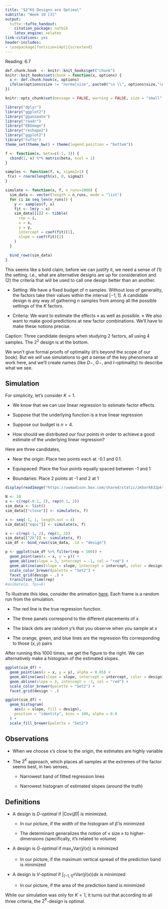 ```yaml
---
title: "$2^K$ Designs are Optimal"
subtitle: "Week 10 [3]"
output:
  tufte::tufte_handout:
    citation_package: natbib
    latex_engine: xelatex
link-citations: yes
header-includes:
- \usepackage[fontsize=14pt]{scrextend}
---
```


Reading: 6.7

```r
def.chunk.hook  <- knitr::knit_hooks$get("chunk")
knitr::knit_hooks$set(chunk = function(x, options) {
  x <- def.chunk.hook(x, options)
  ifelse(options$size != "normalsize", paste0("\n \\", options$size,"\n\n", x, "\n\n \\normalsize"), x)
})

knitr::opts_chunk$set(message = FALSE, warning = FALSE, size = "small", echo = FALSE, fig.margin = TRUE, fig.height = 5)
```

```r
library("dplyr")
library("ggplot2")
library("gganimate")
library("readr")
library("EBImage")
library("reshape2")
library("ggplot2")
library("tufte")
theme_set(theme_bw() + theme(legend.position = "bottom"))
```
```r
f <- function(x, beta=c(-1, 3)) {
  cbind(1, x) %*% matrix(beta, ncol = 1)
}

samples <- function(f, x, sigma2=1) {
 f(x) + rnorm(length(x), 0, sigma2)
}

simulate <- function(x, f, n_runs=1000) {
  sim_data <- vector(length = n_runs, mode = "list")
  for (i in seq_len(n_runs)) {
    y <- samples(f, x)
    fit <- lm(y ~ x)
    sim_data[[i]] <- tibble(
      rep = i,
      x = x,
      y = y,
      intercept = coef(fit)[1],
      slope = coef(fit)[2]
    )
  }
  
  bind_rows(sim_data)
}
```

This seems like a bold claim, before we can justify it, we need a sense of (1) the setting, i.e., what are alternative designs are up for consideration and (2) the criteria that will be used to call one design better than an another.

* Setting: We have a fixed budget of $n$ samples. Without loss of generality, the factors take their values within the interval $\left[-1, 1\right]$. A candidate design is any way of gathering $n$ samples from among all the possible settings of the $K$ factors.

* Criteria: We want to estimate the effects « as well as possible. » We also want to make good predictions at new factor combinations. We’ll have to make these notions precise.

Caption: Three candidate designs when studying 2 factors, all using 4 samples. The $2^2$ design is at the bottom.

We won’t give formal proofs of optimality (it’s beyond the scope of our book).
But we *will* use simulations to get a sense of the key phenomena at work here,
and we’ll create names (like $D-$, $G-$, and $I$-optimality) to describe what we see.

## Simulation

For simplicity, let’s consider $K = 1$. 

* We know that we can use linear regression to estimate factor effects.

* Suppose that the underlying function is a true linear regression

* Suppose our budget is $n = 4$.

* How should we distributed our four points in order to achieve a good estimate of the underlying linear regression?

Here are three candidates,

* Near the origin: Place two points each at -0.1 and 0.1.

* Equispaced: Place the four points equally spaced between -1 and 1

* Boundaries: Place 2 points at -1 and 2 at 1
```r
display(readImage("https://uwmadison.box.com/shared/static/zm5ork632pktbbryzvs4ex6fbvd78z72.png"))
```

```r
N <- 10
x <- c(rep(-0.1, 2), rep(0.1, 2))
sim_data <- list()
sim_data[["close"]] <- simulate(x, f)

x <- seq(-1, 1, length.out = 4)
sim_data[["equi"]] <- simulate(x, f)

x <- c(rep(-1, 2), rep(1, 2))
sim_data[["2k"]] <- simulate(x, f)
sim_df <- bind_rows(sim_data, .id = "design")
```

```r
p <- ggplot(sim_df %>% filter(rep < 100)) +
  geom_point(aes(x = x, y = y)) +
  geom_abline(slope = 3, intercept = -1, col = "red") +
  geom_abline(aes(slope = slope, intercept = intercept, color = design)) +
  scale_color_brewer(palette = "Set2") +
  facet_grid(design ~ .) +
  transition_time(rep)
#animate(p, fps=6)
```

To illustrate this idea, consider the animation
[here](https://drive.google.com/file/d/1pgMuz67plwSSb0kWw0i87QK7vaztbxba/view?usp=sharing).
Each frame is a random run from the simulation.

* The red line is the true regression function.

* The three panels correspond to the different placements of $x$.

* The black dots are random $y$’s that you observe when you sample at $x$

* The orange, green, and blue lines are the regression fits corresponding to those $\left(x, y\right)$ pairs

After running this 1000 times, we get the figure to the right. We can alternatively make a histogram of the estimated slopes.

```r
ggplot(sim_df) +
  geom_point(aes(x = x, y = y), alpha = 0.05) +
  geom_abline(aes(slope = slope, intercept = intercept, color = design), alpha = 0.1) +
  geom_abline(slope = 3, intercept = -1, col = "red") +
  scale_color_brewer(palette = "Set2") +
  facet_grid(design ~ .)

ggplot(sim_df) +
  geom_histogram(
    aes(x = slope, fill = design), 
    position = "identity", bins = 100, alpha = 0.6
  ) +
  scale_fill_brewer(palette = "Set2")
```

## Observations

* When we choose x’s close to the origin, the estimates are highly variable

* The $2^{K}$ approach, which places all samples at the extremes of the factor seems best, in two senses,

	* Narrowest band of fitted regression lines
	
	* Narrowest histogram of estimated slopes (around the truth)

## Definitions

* A design is _$D$-optimal_ if $\left|\text{Cov}\left(\hat{\beta}\right)\right|$ is minimized.

	* In our picture, if the width of the histogram of $\hat{\beta}$ is minimized
	
	* The determinant generalizes the notion of « size » to higher-dimensions (specifically, it’s related to volume)
	
* A design is _$G$-optimal_ if $\max_{x} \text{Var}\left(\hat{y}\left(x\right)\right)$ is minimized

	* In our picture, if the maximum vertical spread of the prediction band is minimized
	
* A design is _$V$-optimal_ if $\int_{\left[-1, 1\right]^{K}} \text{Var}\left(\hat{y}\left(x\right)\right)dx$ is minimized

	* In our picture, if the area of the prediction band is minimized

While our simulation was only for $K = 1$, it turns out that according to all three  criteria, the $2^{K}$-design is optimal.
